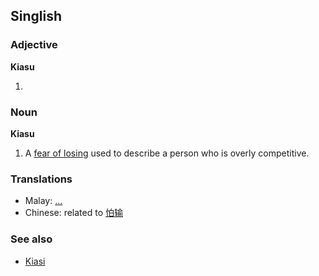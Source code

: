 ==Singlish==

===Adjective===
'''Kiasu''' 
# {{substub}}

===Noun===
'''Kiasu'''
# A [[fear of losing]] used to describe a person who is overly competitive.

===Translations===
*Malay: [[ ... ]]
*Chinese: related to [[怕]][[输]]

===See also===
*[[Kiasi]]